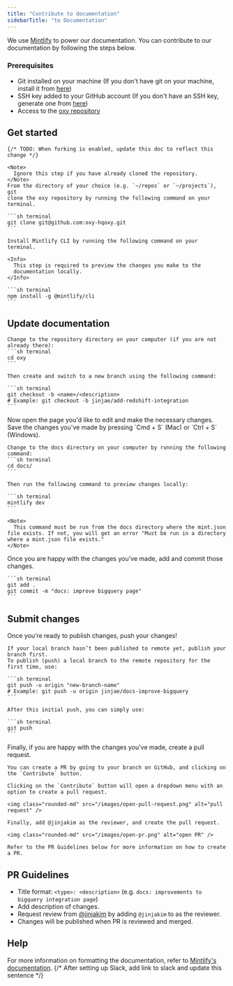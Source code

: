 ```yaml
---
title: "Contribute to documentation"
sidebarTitle: "to Documentation"
---
```


We use [Mintlify](https://mintlify.com/) to power our documentation. You can contribute to our documentation by following the steps below.

### Prerequisites

- Git installed on your machine (If you don't have git on your machine, install it from [here](https://docs.github.com/en/get-started/getting-started-with-git/set-up-git))
- SSH key added to your GitHub account (If you don't have an SSH key, generate one from [here](https://docs.github.com/en/authentication/connecting-to-github-with-ssh/generating-a-new-ssh-key-and-adding-it-to-the-ssh-agent))
- Access to the [oxy repository](https://github.com/oxy-hq/oxy)

## Get started

<Steps>
  <Step title="Set up repository">

    {/* TODO: When forking is enabled, update this doc to reflect this change */}

    <Note>
      Ignore this step if you have already cloned the repository.
    </Note>
    From the directory of your choice (e.g. `~/repos` or `~/projects`), git
    clone the oxy repository by running the following command on your terminal.

    ```sh terminal
    git clone git@github.com:oxy-hqoxy.git
    ```

  </Step>

  <Step title="Set up development environment">

    Install Mintlify CLI by running the following command on your terminal.

    <Info>
      This step is required to preview the changes you make to the
      documentation locally.
    </Info>

    ```sh terminal
    npm install -g @mintlify/cli
    ```

  </Step>
</Steps>

## Update documentation

<Steps>
  <Step title="Create a branch">

    Change to the repository directory on your computer (if you are not already there):
    ```sh terminal
    cd oxy
    ```

    Then create and switch to a new branch using the following command:

    ```sh terminal
    git checkout -b <name>/<description>
    # Example: git checkout -b jinjae/add-redshift-integration
    ```

  </Step>
  <Step title="Make necessary changes">
    Now open the page you'd like to edit and make the necessary changes.

  </Step>
  <Step title="Preview changes locally">
    Save the changes you've made by pressing `Cmd + S` (Mac) or `Ctrl + S` (Windows).
    
    Change to the docs directory on your computer by running the following command:
    ```sh terminal
    cd docs/
    ```

    Then run the following command to preview changes locally:

    ```sh terminal
    mintlify dev
    ```

    <Note>
      This command must be run from the docs directory where the mint.json file exists. If not, you will get an error "Must be run in a directory where a mint.json file exists."
    </Note>

  </Step>
  <Step title="Add and commit changes">
    Once you are happy with the changes you've made, add and commit those changes.

    ```sh terminal
    git add .
    git commit -m "docs: improve bigquery page"
    ```

  </Step>
</Steps>

## Submit changes

<Steps>
  <Step title="Push changes to GitHub">
    Once you’re ready to publish changes, push your changes!
    
    If your local branch hasn’t been published to remote yet, publish your branch first.     
    To publish (push) a local branch to the remote repository for the first time, use:

    ```sh terminal
    git push -u origin "new-branch-name"
    # Example: git push -u origin jinjae/docs-improve-bigquery
    ```

    After this initial push, you can simply use:

    ```sh terminal
    git push
    ```

  </Step>

  <Step title="Submit your changes for review">
    Finally, if you are happy with the changes you’ve made, create a pull request.

    You can create a PR by going to your branch on GitHub, and clicking on the `Contribute` button.

    Clicking on the `Contribute` button will open a dropdown menu with an option to create a pull request.

    <img class="rounded-md" src="/images/open-pull-request.png" alt="pull request" />

    Finally, add @jinjakim as the reviewer, and create the pull request.

    <img class="rounded-md" src="/images/open-pr.png" alt="open PR" />

    Refer to the PR Guidelines below for more information on how to create a PR.

  </Step>
</Steps>

## PR Guidelines

- Title format: `<type>: <description>` (e.g. `docs: improvements to bigquery integration page`)
- Add description of changes.
- Request review from [@jinjakim](https://github.com/jinjakim) by adding `@jinjakim` to as the reviewer.
- Changes will be published when PR is reviewed and merged.

## Help

For more information on formatting the documentation, refer to [Mintlify's documentation](https://mintlify.com/docs/page).
{/* After setting up Slack, add link to slack and update this sentence */}

```

```
